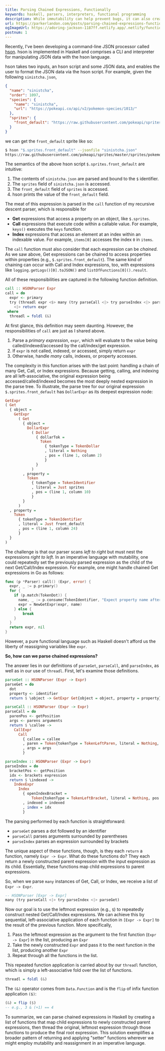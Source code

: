 ```yaml
---
title: Parsing Chained Expressions, Functionally
keywords: haskell, parsers, interpreters, functional programming
description: While immutability can help prevent bugs, it can also create challenges. Such challenges arise when parsing chained expressions from left-to-right, as those expressions must be nested in the parse tree from right-to-left.
url: https://parkerlandon.com/posts/parsing-chained-expressions-functionally
ogImageUrl: https://adoring-jackson-1187ff.netlify.app/.netlify/functions/gen-opengraph-image?title=Parsing%20Chained%20Expressions%2C%20Functionally&tags=haskell%2Cfunctional%20programming
postnum: 1
---
```


Recently, I've been developing a command-line JSON processor called [hson](https://github.com/ParkerGits/hson). hson is implemented in Haskell and comprises a CLI and interpreter for manipulating JSON data with the hson language.

hson takes two inputs, an hson script and some JSON data, and enables the user to format the JSON data via the hson script. For example, given the following `sinistcha.json`,

```json
{
  "name": "sinistcha",
  "order": 1097,
  "species": {
    "name": "sinistcha",
    "url": "https://pokeapi.co/api/v2/pokemon-species/1013/"
  },
  "sprites": {
    "front_default": "https://raw.githubusercontent.com/pokeapi/sprites/master/sprites/pokemon/1013.png"
  }
}
```

we can get the `front_default` sprite like so:

```bash
$ hson "$.sprites.front_default" --jsonfile "sinistcha.json"
https://raw.githubusercontent.com/pokeapi/sprites/master/sprites/pokemon/1013.png
```

The semantics of the above hson script `$.sprites.front_default` are intuitive:

1. The contents of `sinistcha.json` are parsed and bound to the `$` identifier.
2. The `sprites` field of `sinistcha.json` is accessed.
3. The `front_default` field of `sprites` is accessed.
4. hson prints the value of the `front_default` field.

The meat of this expression is parsed in the `call` function of my recursive descent parser, which is responsible for

- **Get** expressions that access a property on an object, like `$.sprites`.
- **Call** expressions that execute code within a callable value. For example, `keys()` executes the `keys` function.
- **Index** expressions that access an element at an index within an indexable value. For example, `items[0]` accesses the index `0` in `items`.

The `call` function must also consider that each expression can be _chained_. As we saw above, Get expressions can be chained to access properties within properties (e.g., `$.sprites.front_default`). The same kind of chaining can occur with Call and Index expressions, too, with expressions like `logging.getLogs()[0].toJSON()` and `listOfFunctions[0]().result`.

All of these responsibilities are captured in the following function definition.

```haskell
call :: HSONParser Expr
call = do
  expr <- primary
  try (threadl expr <$> many (try parseCall <|> try parseIndex <|> parseGet))
    <|> return expr
 where
  threadl = foldl (&)
```

At first glance, this definition may seem daunting. However, the responsibilities of `call` are just as I shared above.

1. Parse a _primary expression_, `expr`, which will evaluate to the value being called/indexed/accessed by the call/index/get expression.
2. If `expr` is not called, indexed, or accessed, simply return `expr`
3. Otherwise, handle _many_ calls, indexes, or property accesses.

The complexity in this function arises with the last point: handling a chain of many Get, Call, or Index expressions. Because getting, calling, and indexing are all left-associative, the original expression being accessed/called/indexed becomes the most deeply nested expression in the parse tree. To illustrate, the parse tree for our original expression `$.sprites.front_default` has `DollarExpr` as its deepest expression node:

```haskell
GetExpr
( Get
  { object =
    GetExpr
      ( Get
        { object =
          DollarExpr
            ( Dollar
              { dollarTok =
                Token
                  { tokenType = TokenDollar
                  , literal = Nothing
                  , pos = (line 1, column 2)
                  }
              }
            )
        , property =
          Token
            { tokenType = TokenIdentifier
            , literal = Just sprites
            , pos = (line 1, column 10)
            }
        }
      )
  , property =
    Token
      { tokenType = TokenIdentifier
      , literal = Just front_default
      , pos = (line 1, column 24)
      }
  }
)
```

The challenge is that our parser scans _left to right_ but must nest the expressions _right to left_. In an imperative language with mutability, one could repeatedly set the previously parsed expression as the child of the next Get/Call/Index expression. For example, one might handle chained Get expressions in Go as follows:

```go
func (p *Parser) call() (Expr, error) {
  expr, _ := p.primary()
  for {
    if (p.match(TokenDot)) {
      name, _ := p.consume(TokenIdentifier, "Expect property name after '.'.")
      expr = NewGetExpr(expr, name)
    } else {
        break
    }
  }
  return expr, nil
}
````

However, a pure functional language such as Haskell doesn't afford us the liberty of reassigning variables like `expr`.

**So, how can we parse chained expressions?**

The answer lies in our definitions of `parseGet`, `parseCall`, and `parseIndex`, as well as in our use of `threadl`. First, let's examine those definitions.

```haskell
parseGet :: HSONParser (Expr -> Expr)
parseGet = do
  dot
  property <- identifier
  return $ \object -> GetExpr Get{object = object, property = property}

parseCall :: HSONParser (Expr -> Expr)
parseCall = do
  parenPos <- getPosition
  args <- parens arguments
  return $ \callee ->
    CallExpr
      Call
        { callee = callee
        , paren = Token{tokenType = TokenLeftParen, literal = Nothing, pos = parenPos}
        , args = args
        }

parseIndex :: HSONParser (Expr -> Expr)
parseIndex = do
  bracketPos <- getPosition
  idx <- brackets expression
  return $ \indexed ->
    IndexExpr
      Index
        { openIndexBracket =
            Token{tokenType = TokenLeftBracket, literal = Nothing, pos = bracketPos}
        , indexed = indexed
        , index = idx
        }
```

The parsing performed by each function is straightforward:

- `parseGet` parses a dot followed by an identifier
- `parseCall` parses arguments surrounded by parentheses
- `parseIndex` parses an expression surrounded by brackets

The unique aspect of these functions, though, is they each `return` a function, namely `Expr -> Expr`. What do these functions do? They each return a newly constructed parent expression with the input expression as its child. Essentially, these functions map child expressions to parent expressions.

So, when we parse `many` instances of Get, Call, or Index, we receive a list of `Expr -> Expr`.

```haskell
-- HSONParser [Expr -> Expr]
many (try parseCall <|> try parseIndex <|> parseGet)
```

Now our goal is to use the leftmost expression (e.g., `$`) to repeatedly construct nested Get/Call/Index expressions. We can achieve this by sequential, left-associative application of each function in `[Expr -> Expr]` to the result of the previous function. More specifically,

1. Pass the leftmost expression as the argument to the first function (`Expr -> Expr`) in the list, producing an `Expr`
2. Take the newly constructed `Expr` and pass it to the next function in the list, producing another `Expr`
3. Repeat through all the functions in the list.

This repeated function application is carried about by our `threadl` function, which is simply a left-associative fold over the list of functions.

```haskell
threadl = foldl (&)
````

The `(&)` operator comes from `Data.Function` and is the `flip` of infix function application `($)`:

```haskell
(&) = flip ($)
-- e.g., 3 & (+1) == 4
```

To summarize, we can parse chained expressions in Haskell by creating a list of functions that map child expressions to newly constructed parent expressions, then thread the original, leftmost expression through those functions to produce the final root expression. This solution exemplifies a broader pattern of returning and applying "setter" functions wherever we might employ mutability and reassignment in an imperative language.

